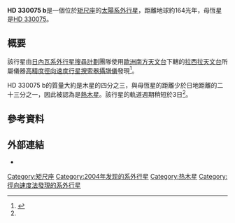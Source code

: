 {{Planetbox begin
| name=HD 330075 b
}}
{{Planetbox image
| image =
| caption = HD 330075的徑向速度時變曲線，因為系外行星HD 330075 b運行造成。
}}
{{Planetbox star
| star = [[HD_330075|HD 330075]]
| constell = [[矩尺座|矩尺座]]
| RA={{RA|15|49|37.6913}}
| DEC={{DEC|–49|57|48.692}}
| dist_ly = 163.7
| dist_pc = 50.20
| class = G5
}}
{{Planetbox orbit
| semimajor=0.043
| semimajor_gigameter = 6.4
| periastron = 0.043
| periastron_gigameter = 6.4
| apastron = 0.043
| apastron_gigameter = 6.4
| eccentricity=0
| period=3.369 ± 0.004
| period_year = 0.009224
| period_megasecond = 0.2911
| ang_dist=0.857
| arg_peri=0
| t_peri=2,452,878.698<br/>± 0.032
| semi-amp=107 ± 0.7
}}
{{Planetbox character
| minimum_mass=0.76
}}
{{Planetbox discovery
| discoverers=Pepe ''et al.''
| discovery_date=2004年2月10日
| discovery_site={{CHL}}[[拉西拉天文台|拉西拉天文台]]
| discovery_method=[[都卜勒光譜學|都卜勒光譜學]]
| discovery_status=已發表論文
}}
{{Planetbox reference
| star=HD+330075
| planet=b
}}
{{Planetbox end}}

'''HD 330075 b'''是一個位於[[矩尺座|矩尺座]]的[[太陽系外行星|太陽系外行星]]，距離地球約164光年，母恆星是[[HD_330075|HD 330075]]。 

==概要==
該行星由[[日內瓦系外行星搜尋計劃|日內瓦系外行星搜尋計劃]]團隊使用[[歐洲南方天文台|歐洲南方天文台]]下轄的[[拉西拉天文台|拉西拉天文台]]所屬儀器[[高精度徑向速度行星搜索器|高精度徑向速度行星搜索器]][[攝譜儀|攝譜儀]]發現<ref name="HARPS">{{cite journal
| journal=[[Astronomy_and_Astrophysics|Astronomy and Astrophysics]]
| title=The HARPS search for southern extra-solar planets I. HD 330075 b: A new "hot Jupiter"
| author=Pepe ''et al.''
| url=http://www.aanda.org/index.php?option=article&access=standard&Itemid=129&url=/articles/aa/pdf/2004/31/aa0389-04.pdf
| volume=423
| pages=385–389
| year=2004
| doi=10.1051/0004-6361:20040389
| last2=Mayor
| first2=M.
| last3=Queloz
| first3=D.
| last4=Benz
| first4=W.
| last5=Bonfils
| first5=X.
| last6=Bouchy
| first6=F.
| last7=Lo Curto
| first7=G.
| last8=Lovis
| first8=C.
| last9=Mégevand
| first9=D.
| bibcode=2004A&A...423..385P
| arxiv=astro-ph/0405252
| deadurl=yes
| archiveurl=https://web.archive.org/web/20070621205141/http://www.aanda.org/index.php?option=article&access=standard&Itemid=129&url=%2Farticles%2Faa%2Fpdf%2F2004%2F31%2Faa0389-04.pdf
| archivedate=2007-06-21
| access-date=2017-09-05
}}</ref>。

HD 330075 b的質量大約是木星的四分之三，與母恆星的距離少於日地距離的二十三分之一，因此被認為是[[熱木星|熱木星]]。該行星的軌道週期稍短於3日<ref name="HARPS"/>。

==參考資料==
{{reflist}}

==外部連結==
* {{cite web | url=http://media4.obspm.fr/exoplanets/base/etoile.php?nom=HD+330075 | title=HD 330075 | work=Exoplanets | accessdate=2008-08-16 | archive-url=https://web.archive.org/web/20091125000631/http://media4.obspm.fr/exoplanets/base/etoile.php?nom=HD+330075 | archive-date=2009-11-25 | dead-url=yes }}
{{Sky|15|49|37.6913|-|49|57|48.692|163.7}}

{{DEFAULTSORT:Hd 330075 B}}
[[Category:矩尺座|Category:矩尺座]]
[[Category:2004年发现的系外行星|Category:2004年发现的系外行星]]
[[Category:热木星|Category:热木星]]
[[Category:徑向速度法發現的系外行星|Category:徑向速度法發現的系外行星]]

{{extrasolar-planet-stub}}
